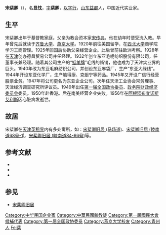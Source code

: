 '''宋棐卿'''（{{bd|1898年||1956年|7月17日|catIdx=Song宋}}），名'''显忱'''，[[表字|字]]'''棐卿'''，[[以字行|以字行]]，[[山东|山东]][[益都|益都]]人，中国近代实业家。

== 生平 ==
宋棐卿出年于基督教家庭，父亲为教会资本家[[宋传典|宋传典]]，他在幼年时便受洗入教。早年曾先后就读于[[齐鲁大学|齐鲁大学]]、[[燕京大学|燕京大学]]。1920年前往美国留学，在[[西北大学|西北大学]]商学院学习工商管理。1925年回国后协助父亲经营企业。此后曾前往欧洲考察。1928年在[[天津|天津]]创办德昌贸易公司并任经理。1932年创立东亚毛呢纺织股份有限公司，任董事长兼经理。随着其公司生产的“[[抵羊牌|抵羊牌]]”毛线的畅销，他也成为了天津实业界的巨头。1940年改为东亚毛麻纺织公司，并创设东亚麻袋厂，生产“东亚大绿线”。1944年开设东亚化学厂，生产脑得康、克蛔宁等药品。1945年又开设广信行经营股票业务。1947年将公司更名为东亚企业公司。次年任天津工业协会常务理事、天津经济调查研究所评议员。1949年出任[[第一届全国政协委员|第一届全国政协委员]]、[[政务院财政经济委员会|政务院财政经济委员会]]委员。1950年赴香港。后在南美经营企业失败。1956年在[[阿根廷|阿根廷]][[布宜诺斯艾利斯|布宜诺斯艾利斯]]因心脏病发逝世。

== 故居 ==
宋棐卿在[[天津英租界|天津英租界]]内有多处寓所，如：[[宋棐卿旧居_(马场道)|宋棐卿旧居 (马场道)]]、[[宋棐卿旧居_(睦南道68号-1)|宋棐卿旧居 (睦南道68号-1)]]、[[宋棐卿旧居_(睦南道84-86号)|宋棐卿旧居 (睦南道84-86号)]]等。 

== 参考文献 ==
{{ReflistH}}
* {{cite web|url=http://www.tjwh.gov.cn/shwh/lywh/mrgj/song-fei-qing/rwjs-sfq.htm|title=宋棐卿|publisher=天津文化信息网|access-date=2011-09-17|archive-url=https://web.archive.org/web/20130424193743/http://www.tjwh.gov.cn/shwh/lywh/mrgj/song-fei-qing/rwjs-sfq.htm|archive-date=2013-04-24|dead-url=yes}}
* {{cite web|url=http://sd.infobase.gov.cn/bin/mse.exe?seachword=%u5B5D%u5987%u6CB3&K=a&A=84&rec=1189&run=13|title=宋棐卿|publisher=山东省情网}}{{dead link|date=2018年5月 |bot=InternetArchiveBot |fix-attempted=yes }}
* {{cite web|url=http://news.sohu.com/20080112/n254610247.shtml|title=东亚·“抵羊”·宋棐卿|publisher=搜孤|accessdate=2011-09-17|archive-date=2016-03-04|archive-url=https://web.archive.org/web/20160304212447/http://news.sohu.com/20080112/n254610247.shtml|dead-url=no}}
{{ReflistF}}

== 参见 ==
* [[宋棐卿旧居|宋棐卿旧居]]

{{DEFAULTSORT:Song宋}}
[[Category:中华民国企业家|Category:中华民国企业家]]
[[Category:中華民國新教徒|Category:中華民國新教徒]]
[[Category:第一屆國民大會候補代表|Category:第一屆國民大會候補代表]]
[[Category:第一届全国政协委员|Category:第一届全国政协委员]]
[[Category:燕京大学校友|Category:燕京大学校友]]
[[Category:青州人|Category:青州人]]
[[Category:宋姓|Fei棐]]